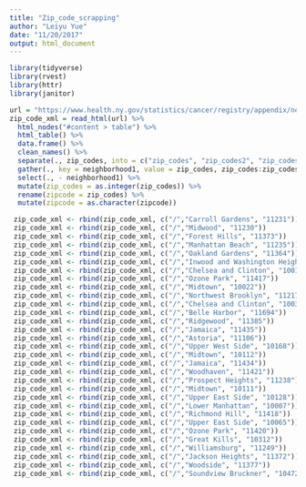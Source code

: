 ```yaml
---
title: "Zip_code_scrapping"
author: "Leiyu Yue"
date: "11/20/2017"
output: html_document
---
```



```r
library(tidyverse)
library(rvest)
library(httr)
library(janitor)
```


```r
url = "https://www.health.ny.gov/statistics/cancer/registry/appendix/neighborhoods.htm"
zip_code_xml = read_html(url) %>% 
  html_nodes("#content > table") %>% 
  html_table() %>% 
  data.frame() %>% 
  clean_names() %>% 
  separate(., zip_codes, into = c("zip_codes", "zip_codes2", "zip_codes3"), sep = ",") %>% 
  gather(., key = neighborhood1, value = zip_codes, zip_codes:zip_codes3) %>% 
  select(., - neighborhood1) %>% 
  mutate(zip_codes = as.integer(zip_codes)) %>% 
  rename(zipcode = zip_codes) %>% 
  mutate(zipcode = as.character(zipcode))

 zip_code_xml <- rbind(zip_code_xml, c("/","Carroll Gardens", "11231"))
 zip_code_xml <- rbind(zip_code_xml, c("/","Midwood", "11230"))
 zip_code_xml <- rbind(zip_code_xml, c("/","Forest Hills", "11373"))
 zip_code_xml <- rbind(zip_code_xml, c("/","Manhattan Beach", "11235"))
 zip_code_xml <- rbind(zip_code_xml, c("/","Oakland Gardens", "11364"))
 zip_code_xml <- rbind(zip_code_xml, c("/","Inwood and Washington Heights", "10034"))
 zip_code_xml <- rbind(zip_code_xml, c("/","Chelsea and Clinton", "10019"))
 zip_code_xml <- rbind(zip_code_xml, c("/","Ozone Park", "11417"))
 zip_code_xml <- rbind(zip_code_xml, c("/","Midtown", "10022"))
 zip_code_xml <- rbind(zip_code_xml, c("/","Northwest Brooklyn", "11217"))  
 zip_code_xml <- rbind(zip_code_xml, c("/","Chelsea and Clinton", "10036"))
 zip_code_xml <- rbind(zip_code_xml, c("/","Belle Harbor", "11694")) 
 zip_code_xml <- rbind(zip_code_xml, c("/","Ridgewood", "11385"))
 zip_code_xml <- rbind(zip_code_xml, c("/","Jamaica", "11435"))
 zip_code_xml <- rbind(zip_code_xml, c("/","Astoria", "11106"))
 zip_code_xml <- rbind(zip_code_xml, c("/","Upper West Side", "10168"))
 zip_code_xml <- rbind(zip_code_xml, c("/","Midtown", "10112"))
 zip_code_xml <- rbind(zip_code_xml, c("/","Jamaica", "11434"))
 zip_code_xml <- rbind(zip_code_xml, c("/","Woodhaven", "11421"))
 zip_code_xml <- rbind(zip_code_xml, c("/","Prospect Heights", "11238"))
 zip_code_xml <- rbind(zip_code_xml, c("/","Midtown", "10111"))
 zip_code_xml <- rbind(zip_code_xml, c("/","Upper East Side", "10128"))
 zip_code_xml <- rbind(zip_code_xml, c("/","Lower Manhattan", "10007"))
 zip_code_xml <- rbind(zip_code_xml, c("/","Richmond Hill", "11418"))
 zip_code_xml <- rbind(zip_code_xml, c("/","Upper East Side", "10065"))
 zip_code_xml <- rbind(zip_code_xml, c("/","Ozone Park", "11420"))
 zip_code_xml <- rbind(zip_code_xml, c("/","Great Kills", "10312"))
 zip_code_xml <- rbind(zip_code_xml, c("/","Williamsburg", "11249"))
 zip_code_xml <- rbind(zip_code_xml, c("/","Jackson Heights", "11372"))
 zip_code_xml <- rbind(zip_code_xml, c("/","Woodside", "11377"))
 zip_code_xml <- rbind(zip_code_xml, c("/","Soundview Bruckner", "10472"))
 
 
 

```


